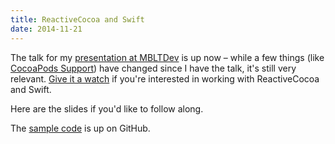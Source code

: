 ```yaml
---
title: ReactiveCocoa and Swift
date: 2014-11-21
---
```



The talk for my [presentation at MBLTDev](/blog/reactivecocoa-with-swift/) is up now – while a few things (like [CocoaPods Support](https://github.com/artsy/eidolon/pull/317)) have changed since I have the talk, it's still very relevant. [Give it a watch](https://www.youtube.com/watch?v=tRCgBuJsNtg) if you're interested in working with ReactiveCocoa and Swift. 


<YouTube videoID='tRCgBuJsNtg' />

Here are the slides if you'd like to follow along. 

<script async class="speakerdeck-embed" data-id="83497160404801324aa87a6501a1d9f8" data-ratio="1.77777777777778" src="//speakerdeck.com/assets/embed.js"></script>

The [sample code](https://github.com/ashfurrow/mbltdev) is up on GitHub. 

  